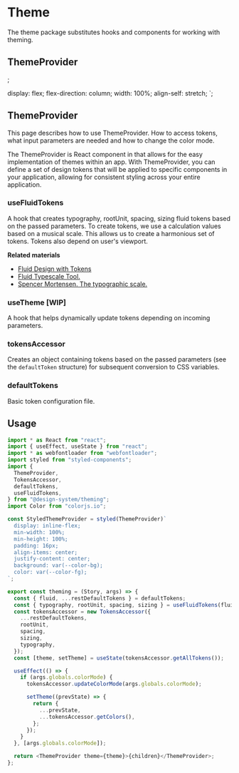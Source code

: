 
<Meta title="Design-system/Theme/Theme" component={ThemeProvider} />

# Theme

The theme package substitutes hooks and components for working with theming.

## ThemeProvider

<ArgsTable of={ThemeProvider} />;

  display: flex;
  flex-direction: column;
  width: 100%;
  align-self: stretch;
`;

<Canvas withSource="none">
  <Story name="ThemeProvider">
    <StyledWrapper>
      <h2>ThemeProvider</h2>
      <p>
        This page describes how to use ThemeProvider. How to access tokens, what
        input parameters are needed and how to change the color mode.
      </p>
      <p>
        The ThemeProvider is React component in that allows for the easy
        implementation of themes within an app. With ThemeProvider, you can
        define a set of design tokens that will be applied to specific
        components in your application, allowing for consistent styling across
        your entire application.
      </p>
      <h3>useFluidTokens</h3>
      <p>
        A hook that creates typography, rootUnit, spacing, sizing fluid tokens
        based on the passed parameters. To create tokens, we use a calculation
        values based on a musical scale. This allows us to create a harmonious
        set of tokens. Tokens also depend on user's viewport.
      </p>
      <b>Related materials</b>
      <ul>
        <li>
          <a href="https://www.youtube.com/watch?v=EbykWCBeqBg" target="_blank">
            Fluid Design with Tokens
          </a>
        </li>
        <li>
          <a href="https://fluid-tokenization.vercel.app/" target="_blank">
            Fluid Typescale Tool.
          </a>
        </li>
        <li>
          <a
            href="https://spencermortensen.com/articles/typographic-scale/"
            target="_blank"
          >
            Spencer Mortensen. The typographic scale.
          </a>
        </li>
      </ul>
      <h3>useTheme [WIP]</h3>
      <p>
        A hook that helps dynamically update tokens depending on incoming
        parameters.
      </p>
      <h3>tokensAccessor</h3>
      <p>
        Creates an object containing tokens based on the passed parameters (see
        the <code>defaultToken</code> structure) for subsequent conversion to
        CSS variables.
      </p>
      <h3>defaultTokens</h3>
      <p>Basic token configuration file.</p>
    </StyledWrapper>
  </Story>
</Canvas>

## Usage

```javascript
import * as React from "react";
import { useEffect, useState } from "react";
import * as webfontloader from "webfontloader";
import styled from "styled-components";
import {
  ThemeProvider,
  TokensAccessor,
  defaultTokens,
  useFluidTokens,
} from "@design-system/theming";
import Color from "colorjs.io";

const StyledThemeProvider = styled(ThemeProvider)`
  display: inline-flex;
  min-width: 100%;
  min-height: 100%;
  padding: 16px;
  align-items: center;
  justify-content: center;
  background: var(--color-bg);
  color: var(--color-fg);
`;

export const theming = (Story, args) => {
  const { fluid, ...restDefaultTokens } = defaultTokens;
  const { typography, rootUnit, spacing, sizing } = useFluidTokens(fluid);
  const tokensAccessor = new TokensAccessor({
    ...restDefaultTokens,
    rootUnit,
    spacing,
    sizing,
    typography,
  });
  const [theme, setTheme] = useState(tokensAccessor.getAllTokens());

  useEffect(() => {
    if (args.globals.colorMode) {
      tokensAccessor.updateColorMode(args.globals.colorMode);

      setTheme((prevState) => {
        return {
          ...prevState,
          ...tokensAccessor.getColors(),
        };
      });
    }
  }, [args.globals.colorMode]);

  return <ThemeProvider theme={theme}>{children}</ThemeProvider>;
};
```
